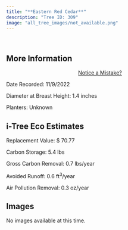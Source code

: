 ```yaml
---
title: "**Eastern Red Cedar**"
description: "Tree ID: 309"
image: "all_tree_images/not_available.png"
---
```


<br>

## **More Information**
::: column-margin
<center><a class="button" href="https://forms.gle/W6f5nwYxrM33hF4f7">Notice a Mistake?</a></center>
:::


Date Recorded:  11/9/2022

Diameter at Breast Height:  1.4  inches

Planters:  Unknown

## **i-Tree Eco Estimates**


 Replacement Value: $ 70.77

 Carbon Storage:  5.4  lbs

 Gross Carbon Removal:  0.7  lbs/year

 Avoided Runoff:  0.6  ft<sup>3</sup>/year

 Air Pollution Removal:  0.3  oz/year

## **Images**

No images available at this time.
